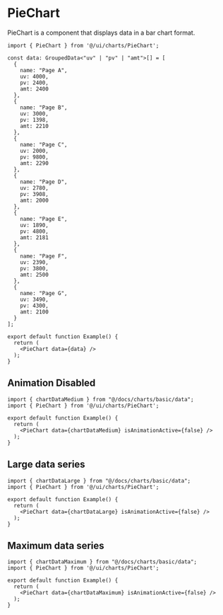 # PieChart

PieChart is a component that displays data in a bar chart format.

```tsx preview
import { PieChart } from '@/ui/charts/PieChart';

const data: GroupedData<"uv" | "pv" | "amt">[] = [
  {
    name: "Page A",
    uv: 4000,
    pv: 2400,
    amt: 2400
  },
  {
    name: "Page B",
    uv: 3000,
    pv: 1398,
    amt: 2210
  },
  {
    name: "Page C",
    uv: 2000,
    pv: 9800,
    amt: 2290
  },
  {
    name: "Page D",
    uv: 2780,
    pv: 3908,
    amt: 2000
  },
  {
    name: "Page E",
    uv: 1890,
    pv: 4800,
    amt: 2181
  },
  {
    name: "Page F",
    uv: 2390,
    pv: 3800,
    amt: 2500
  },
  {
    name: "Page G",
    uv: 3490,
    pv: 4300,
    amt: 2100
  }
];

export default function Example() {
  return (
    <PieChart data={data} />
  );
}
```

## Animation Disabled

```tsx preview
import { chartDataMedium } from "@/docs/charts/basic/data";
import { PieChart } from '@/ui/charts/PieChart';

export default function Example() {
  return (
    <PieChart data={chartDataMedium} isAnimationActive={false} />
  );
}
```

## Large data series

```tsx preview
import { chartDataLarge } from "@/docs/charts/basic/data";
import { PieChart } from '@/ui/charts/PieChart';

export default function Example() {
  return (
    <PieChart data={chartDataLarge} isAnimationActive={false} />
  );
}
```

## Maximum data series

```tsx preview
import { chartDataMaximum } from "@/docs/charts/basic/data";
import { PieChart } from '@/ui/charts/PieChart';

export default function Example() {
  return (
    <PieChart data={chartDataMaximum} isAnimationActive={false} />
  );
}
```